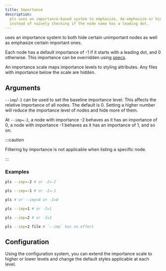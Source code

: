 ```yaml
---
title: Importance
description:
  pls uses an importance-based system to emphasize, de-emphasize or hide nodes
  instead of naïvely checking if the node name has a leading dot.
---
```



<Pls /> uses an importance system to both hide certain unimportant nodes as well
as emphasize certain important ones.

Each node has a default importance of -1 if it starts with a leading dot, and 0
otherwise. This importance can be overridden using [specs](/guides/specs/).

An importance scale maps importance levels to styling attributes. Any files with
importance below the scale are hidden.

## Arguments

`--imp`/`-I` can be used to set the baseline importance level. This affects the
relative importance of all nodes. The default is 0. Setting a higher number will
reduce the importance level of nodes and hide more of them.

At `--imp=-2`, a node with importance -2 behaves as it has an importance of 0, a
node with importance -1 behaves as it has an importance of 1, and so on.

:::caution

Filtering by importance is not applicable when listing a specific node.

:::

### Examples

```bash
pls --imp=-2 # or -I=-2
```

<ImportanceM2 />

```bash
pls --imp=-1 # or -I=-1
```

<ImportanceM1 />

```bash
pls # or --imp=0 or -I=0
```

<Importance0 />

```bash
pls --imp=1 # or -I=1
```

<Importance1 />

```bash
pls --imp=2 # or -I=2
```

<Importance2 />

```bash
pls --imp=2 file # `--imp` has no effect
```

<ImportanceDis />

## Configuration

Using the configuration system, you can extend the importance scale to higher or
lower levels and change the default styles applicable at each level.

<ImportanceConf />

<ImportanceConfd />
